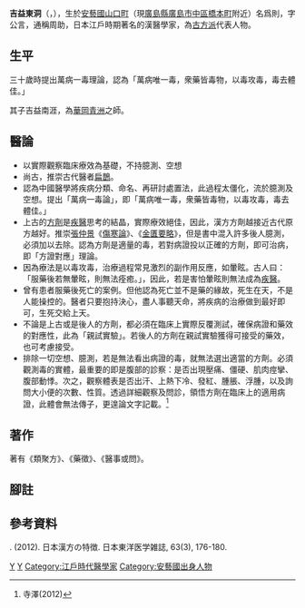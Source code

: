 '''吉益東洞'''（{{jp|j=吉益東洞|hg=よします とうどう|rm=yoshimasu-tōdō|lead=yes}}，{{bd|[[1702年|1702年]][[3月3日|3月3日]]||[[1773年|1773年]][[11月9日|11月9日]]}}），生於[[安藝國|安藝國]][[山口町|山口町]]（現[[廣島縣|廣島縣]][[廣島市|廣島市]][[中區_(廣島市)|中區]][[橋本町|橋本町]]附近）名爲則，字公言，通稱周助，日本江戶時期著名的漢醫學家，為[[古方派|古方派]]代表人物。

==生平==
三十歲時提出萬病一毒理論，認為「萬病唯一毒，衆藥皆毒物，以毒攻毒，毒去體佳。」

其子吉益南涯，為[[華岡青洲|華岡青洲]]之師。

==醫論==
*以實際觀察臨床療效為基礎，不持臆測、空想
*尚古，推崇古代醫者[[扁鵲|扁鵲]]。
*認為中國醫學將疾病分類、命名、再研討處置法，此過程太僵化，流於臆測及空想。提出「萬病一毒論」，即「萬病唯一毒，衆藥皆毒物，以毒攻毒，毒去體佳。」
*上古的[[方劑|方劑]]是[[疾醫|疾醫]]思考的結晶，實際療效絕佳，因此，漢方方劑越接近古代原方越好。推崇[[張仲景|張仲景]]《[[傷寒論|傷寒論]]》、《[[金匱要略|金匱要略]]》，但是書中混入許多後人臆測，必須加以去除。認為方劑是適量的毒，若對病證投以正確的方劑，即可治病，即「方證對應」理論。
*因為療法是以毒攻毒，治療過程常見激烈的副作用反應，如暈眩。古人曰：「服藥後若無暈眩，則無法痊癒。」，因此，若是害怕暈眩則無法成為[[疾醫|疾醫]]。
*曾有患者服藥後死亡的案例。但他認為死亡並不是藥的緣故，死生在天，不是人能操控的。醫者只要抱持決心，盡人事聽天命，將疾病的治療做到最好即可，生死交給上天。
*不論是上古或是後人的方劑，都必須在臨床上實際反覆測試，確保病證和藥效的對應性，此為「親試實驗」。若後人的方劑在親試實驗獲得可接受的藥效，也可考慮接受。
*排除一切空想、臆測，若是無法看出病證的毒，就無法選出適當的方劑。必須觀測毒的實體，最重要的即是腹部的診察：是否出現壓痛、僵硬、肌肉痙攣、腹部動悸。次之，觀察體表是否出汗、上熱下冷、發紅、腫脹、浮腫，以及詢問大小便的次數、性質。透過詳細觀察及問診，領悟方劑在臨床上的適用病證，此體會無法傳子，更遑論文字記載。<ref>寺澤(2012)</ref>

==著作==
著有《類聚方》、《藥徵》、《醫事或問》。

==腳註==
{{reflist}}

==參考資料==
{{link-ja|寺澤捷年|寺澤捷年}}. (2012). 日本漢方の特徴. 日本東洋医学雑誌, 63(3), 176-180.{{ja}}

[[Category:日本漢醫學家|Y]]
[[Category:江戶時代醫師|Y]]
[[Category:江戶時代醫學家|Category:江戶時代醫學家]]
[[Category:安藝國出身人物|Category:安藝國出身人物]]